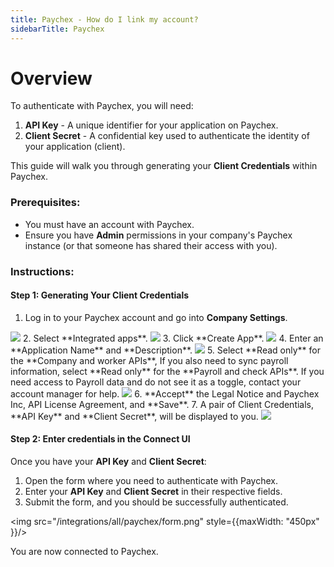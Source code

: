 ```yaml
---
title: Paychex - How do I link my account?
sidebarTitle: Paychex
---
```


# Overview

To authenticate with Paychex, you will need:
1. **API Key** - A unique identifier for your application on Paychex.
2. **Client Secret** - A confidential key used to authenticate the identity of your application (client).


This guide will walk you through generating your **Client Credentials** within Paychex.

### Prerequisites:

- You must have an account with Paychex.
- Ensure you have **Admin** permissions in your company's Paychex instance (or that someone has shared their access with you).

### Instructions:

#### Step 1: Generating Your Client Credentials
1. Log in to your Paychex account and go into **Company Settings**.
<img src="/integrations/all/paychex/company_settings.png" />  
2. Select **Integrated apps**. 
<img src="/integrations/all/paychex/integrated_apps.png" /> 
3. Click **Create App**.
<img src="/integrations/all/paychex/create_app.png" /> 
4. Enter an **Application Name** and **Description**.
<img src="/integrations/all/paychex/application.png" /> 
5. Select **Read only** for the **Company and worker APIs**, If you also need to sync payroll information, select **Read only** for the **Payroll and check APIs**. If you need access to Payroll data and do not see it as a toggle, contact your account manager for help.
<img src="/integrations/all/paychex/permissions.png" /> 
6. **Accept** the Legal Notice and Paychex Inc, API License Agreement, and **Save**. 
7. A pair of Client Credentials, **API Key** and **Client Secret**, will be displayed to you. 
<img src="/integrations/all/paychex/credentials.jpeg" /> 

#### Step 2: Enter credentials in the Connect UI

Once you have your **API Key** and **Client Secret**:
1. Open the form where you need to authenticate with Paychex.
2. Enter your **API Key** and **Client Secret** in their respective fields.
3. Submit the form, and you should be successfully authenticated.


<img src="/integrations/all/paychex/form.png" style={{maxWidth: "450px" }}/>

You are now connected to Paychex.
